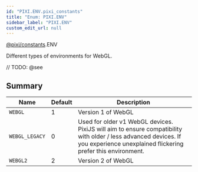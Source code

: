 ```yaml
---
id: "PIXI.ENV.pixi_constants"
title: "Enum: PIXI.ENV"
sidebar_label: "PIXI.ENV"
custom_edit_url: null
---
```


[@pixi/constants](../modules/pixi_constants).ENV


Different types of environments for WebGL.



// TODO: @see

        

## Summary
| Name                      | Default | Description                                                                                                                                                                    |
| ------------------------- | ------- | ------------------------------------------------------------------------------------------------------------------------------------------------------------------------------ |
| <code>WEBGL</code>        | 1       | Version 1 of WebGL                                                                                                                                                             |
| <code>WEBGL_LEGACY</code> | 0       | Used for older v1 WebGL devices. PixiJS will aim to ensure compatibility with older / less advanced devices. If you experience unexplained flickering prefer this environment. |
| <code>WEBGL2</code>       | 2       | Version 2 of WebGL                                                                                                                                                             |

    